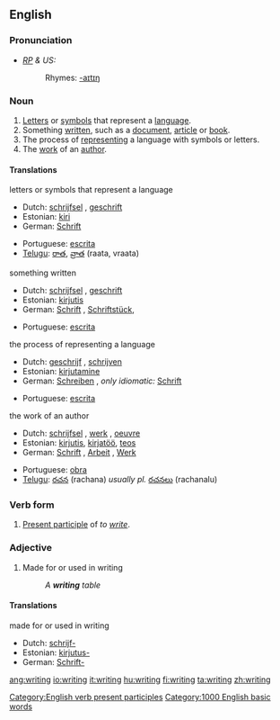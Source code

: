 ==English==

{{rank|expected|considered|proper|758|writing|allowed|per|result}}

===Pronunciation===
* ''[[RP]] & US:'' {{IPA|/ˈɹaɪtɪŋ/}}
*:Rhymes: [[Rhymes:English:-aɪtɪŋ|-aɪtɪŋ]]

===Noun===
{{en-noun}}
{{wikipedia}}
# [[letter|Letters]] or [[symbol]]s that represent a [[language]].
# Something [[written]], such as a [[document]], [[article]] or [[book]].
# The process of [[represent]]ing a language with symbols or letters.
# The [[work]] of an [[author]]. 

====Translations====
;letters or symbols that represent a language
{{top}}
*Dutch: [[schrijfsel]] {{n}}, [[geschrift]] {{n}}
*Estonian: [[kiri]]
*German: [[Schrift]] {{f}}
{{mid}}
*Portuguese: [[escrita]] {{f}}
*[[Telugu]]: [[రాత]], [[వ్రాత]] (raata, vraata)
{{bottom}}

;something written
{{top}}
*Dutch: [[schrijfsel]] {{n}}, [[geschrift]] {{n}}
*Estonian: [[kirjutis]]
*German: [[Schrift]] {{f}}, [[Schriftstück]], {{n}}
{{mid}}
*Portuguese: [[escrita]] {{f}}
{{bottom}}

;the process of representing a language
{{top}}
*Dutch: [[geschrijf]] {{n}}, [[schrijven]] {{n}}
*Estonian: [[kirjutamine]]
*German: [[Schreiben]] {{n}}, ''only idiomatic:'' [[Schrift]] {{f}}
{{mid}}
*Portuguese: [[escrita]] {{f}}
{{bottom}}

;the work of an author
{{top}}
*Dutch: [[schrijfsel]] {{n}}, [[werk]] {{n}}, [[oeuvre]] {{n}}
*Estonian: [[kirjutis]], [[kirjatöö]], [[teos]]
*German: [[Schrift]] {{f}}, [[Arbeit]] {{f}}, [[Werk]] {{n}}
{{mid}}
*Portuguese: [[obra]] {{f}}
*[[Telugu]]: [[రచన]] (rachana) ''usually pl.'' [[రచనలు]] (rachanalu)
{{bottom}}

===Verb form===
'''{{PAGENAME}}'''

# [[Present participle]] of ''to [[write]]''.

[[Category:English verb present participles]]

===Adjective===
{{en-adj-notcomp}}

# Made for or used in writing
#: ''A '''writing''' table''

====Translations====
;made for or used in writing
{{top}}
*Dutch: [[schrijf-]]
*Estonian: [[kirjutus-]]
*German: [[Schrift-]]
{{mid}}
{{bottom}}


[[Category:1000 English basic words]]

[[ang:writing]]
[[io:writing]]
[[it:writing]]
[[hu:writing]]
[[fi:writing]]
[[ta:writing]]
[[zh:writing]]